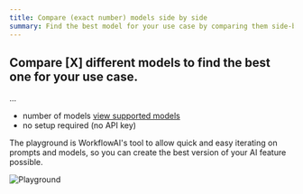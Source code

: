 ```yaml
---
title: Compare (exact number) models side by side
summary: Find the best model for your use case by comparing them side-by-side in the playground. Learn how to evaluate model outputs, latency, and cost to make informed decisions.
---
```


## Compare [X] different models to find the best one for your use case. 

...
- number of models [view supported models](/docs/reference/supported-models)
- no setup required (no API key)

The playground is WorkflowAI's tool to allow quick and easy iterating on prompts and models, so you can create the best version of your AI feature possible.

![Playground](/images/playground/playground-fullscreen.png)